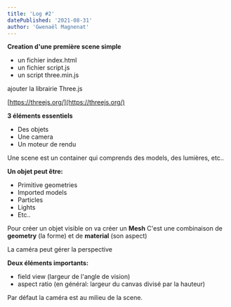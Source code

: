 ```yaml
---
title: 'Log #2'
datePublished: '2021-08-31'
author: 'Gwenaël Magnenat'
---
```


**Creation d'une première scene simple**

- un fichier index.html
- un fichier script.js
- un script three.min.js

ajouter la librairie Three.js

[https://threejs.org/](https://threejs.org/)

**3 éléments essentiels**

- Des objets
- Une camera
- Un moteur de rendu

Une scene est un container qui comprends des models, des lumières, etc..

**Un objet peut être:**

- Primitive geometries
- Imported models
- Particles
- Lights
- Etc..

Pour créer un objet visible on va créer un **Mesh**
C'est une combinaison de **geometry** (la forme) et de **material** (son aspect)

La caméra peut gérer la perspective

**Deux éléments importants:**

- field view (largeur de l'angle de vision)
- aspect ratio (en général: largeur du canvas divisé par la hauteur)

Par défaut la caméra est au milieu de la scene.
